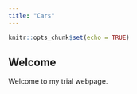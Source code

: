 ```yaml
---
title: "Cars"
---
```


```r
knitr::opts_chunk$set(echo = TRUE)
```

## Welcome

Welcome to my trial webpage. 